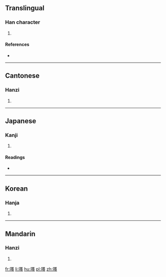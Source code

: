 ==Translingual==

===Han character===
{{Han char|rn=30|rad=口|as=19|sn=22|four=6403<sub>6</sub>|canj=口廿田戈 (RTWI), X口廿田戈 (XRTWI)|ids=⿰[[口]][[蠆]]}}

# {{defn|Han|sort=口19}}

====References====
* {{Han ref|kx=0215.070|dkj=04626|dj=0438.090|hdz=10707.080|uh=56C6|ud=22214|bh=F6D7|bd=63191}}

----

==Cantonese==

===Hanzi===
{{yue-hanzi|jyut=[[caai3]]|y=chaai3}}

# {{defn|lang=yue|sort=口19}}

----

==Japanese==

===Kanji===
{{ja-kanji|grade=|rs=口19}}

# {{defn|lang=ja|sort=口19}}

====Readings====
* {{ja-readings|on=[[たい]] (tai), [[て]] (te)|kun=}}

----

==Korean==

===Hanja===
{{ko-hanja|hangeul=채|rv=chae|mr=ch'ae}}

# {{defn|lang=ko|sort=口19}}

----

==Mandarin==

===Hanzi===
{{cmn-hanzi|pin=[[chài]] ([[chai4]])|wg=ch'ai<sup>4</sup>}}

# {{defn|lang=cmn|sort=口19}}

[[fr:囆]]
[[li:囆]]
[[hu:囆]]
[[pl:囆]]
[[zh:囆]]